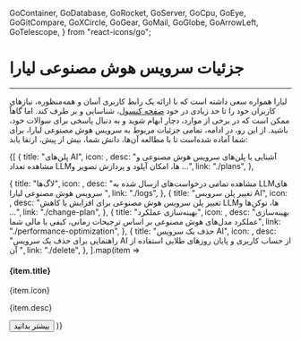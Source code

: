   GoContainer,
  GoDatabase,
  GoRocket,
  GoServer,
  GoCpu,
  GoEye,
  GoGitCompare,
  GoXCircle,
  GoGear,
  GoMail,
  GoGlobe,
  GoArrowLeft,
  GoTelescope,
} from "react-icons/go";


<Layout>
<Head>
<title>مستندات جزئیات سرویس هوش مصنوعی لیارا  - لیارا</title>
<meta property="og:title" content="مستندات خدمات رایانش ابری لیارا" />
<meta property="og:description" content="مستندات مربوط به آشنایی با جزئیات سرویس هوش مصنوعی لیارا "  />
</Head>


# جزئیات سرویس هوش مصنوعی لیارا 
<hr className="mb-2" />

لیارا همواره سعی داشته است که با 
ارائه یک رابط کاربری آسان و همه‌منظوره، نیازهای کاربران خود را تا حد زیادی در خود <a href="https://console.liara.ir" className="text-[#2196f3] ">صفحه کنسول</a>، شناسایی و بر طرف کند. اما گاهاً ممکن است که در برخی از موارد، دچار ابهام شوید و به دنبال پاسخی
برای سوالات خود، باشید.
از این رو، در ادامه، تمامی جزئیات مربوط به سرویس هوش مصنوعی لیارا، برای شما آماده شده‌است تا با مطالعه آن‌ها، دانش شما، بیش از پیش، ارتقا یابد:
<div className="h-6" />

<div className="grid md:grid-cols-3 gap-4">
{[
  {
    title: "پلن‌های AI",
    icon: <GoCpu />,
    desc: "آشنایی با پلن‌های سرویس هوش مصنوعی و مشاهده تعداد LLMها، امکان آپلود و پردازش تصویر و ...",
    link: "./plans",
  },
 
  {
    title: "لاگ‌ها",
    icon: <GoEye />,
    desc: "مشاهده تمامی درخواست‌های ارسال شده به LLMهای سرویس هوش مصنوعی لیارا ",
    link: "./logs",
  },
  {
    title: "تغییر پلن سرویس AI",
    icon: <GoGitCompare />,
    desc: "تغییر پلن سرویس هوش مصنوعی برای افزایش یا کاهش LLMها، توکن‌ها و ...",
    link: "./change-plan",
  },
  {
    title: "بهینه‌سازی عملکرد",
    icon: <GoGear />,
    desc: "بهینه‌سازی عملکرد مدل‌های هوش مصنوعی بر اساس ترجیحات زمانی، کیفی یا مالی شما",
    link: "./performance-optimization",
  },
  {
    title: "حذف یک سرویس AI",
    icon: <GoXCircle />,
    desc: "راهنمایی برای حذف یک سرویس AI از حساب کاربری و پایان روزهای طلایی استفاده از آن ",
    link: "./delete",
  },
].map(item =>
        <Card className="min-h-[180px] flex flex-col justify-between items-start w-full">
        <div>
            <div className="flex items-center justify-between gap-3">
            <h4>
                {item.title}
            </h4>
            <div className="bg-[#222] text-white p-1 rounded-md">
                {item.icon}
            </div>
            </div>
            <p align='justify' className="text-[gray] leading-6 text-[14px] mt-3">
            {item.desc}
            </p>
        </div>
        <Link href={item.link}>
        <Button variant="link" href={item.link}>بیشتر بدانید</Button>
        </Link>
        </Card>
    )}
    </div>


</Layout>